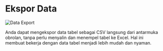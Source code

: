 # Ekspor Data

![Data Export](https://framerusercontent.com/images/yUGdAWkQcArms4YfE2SI2hO5z5Q.png?scale-down-to=1024)

Anda dapat mengekspor data tabel sebagai CSV langsung dari antarmuka obrolan, tanpa perlu menyalin dan menempel tabel ke Excel. Hal ini membuat bekerja dengan data tabel menjadi lebih mudah dan nyaman.